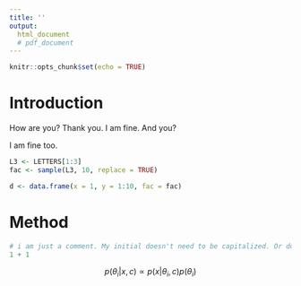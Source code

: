```yaml
---
title: ''
output: 
  html_document
  # pdf_document
---
```


```r
knitr::opts_chunk$set(echo = TRUE)
```

# Introduction 


How are you? Thank you. I am fine. And you?

I am fine too. 
```r
L3 <- LETTERS[1:3]
fac <- sample(L3, 10, replace = TRUE)

d <- data.frame(x = 1, y = 1:10, fac = fac)
```

# Method

```r
# i am just a comment. My initial doesn't need to be capitalized. Or do i?
1 + 1
```

$$
p(\theta_i|x, c) \propto p(x|\theta_i, c) p(\theta_i)
$$

